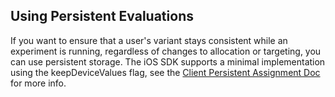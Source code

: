 ## Using Persistent Evaluations

If you want to ensure that a user's variant stays consistent while an experiment is running, regardless of changes to allocation or targeting, you can use persistent storage. The iOS SDK supports a minimal implementation using the keepDeviceValues flag, see the [Client Persistent Assignment Doc](client/concepts/persistent_assignment#support-in-ios-and-android-sdks) for more info.

